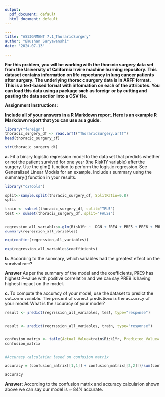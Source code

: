 ```yaml
---
output:
  pdf_document: default
  html_document: default
---
```


```yaml
---
title: "ASSIGNMENT 7.1_ThoraricSurgery"
author: "Bhushan Suryawanshi"
date: '2020-07-13'

---
```


**For this problem, you will be working with the thoracic surgery data set from the University of California Irvine machine learning repository. This dataset contains information on life expectancy in lung cancer patients after surgery.**
**The underlying thoracic surgery data is in ARFF format. This is a text-based format with information on each of the attributes. You can load this data using a package such as foreign or by cutting and pasting the data section into a CSV file.**

**Assignment Instructions:**

**Include all of your answers in a R Markdown report. Here is an example R Markdown report that you can use as a guide.**


```r
library("foreign")
thoracic_surgery_df <- read.arff("ThoraricSurgery.arff")
head(thoracic_surgery_df)

str(thoracic_surgery_df)

```

**a.** Fit a binary logistic regression model to the data set that predicts whether or not the patient survived for one year (the Risk1Y variable) after the surgery. Use the glm() function to perform the logistic regression. See Generalized Linear Models for an example. Include a summary using the summary() function in your results.

```r

library("caTools")

split<-sample.split(thoracic_surgery_df, SplitRatio=0.8)
split

train <- subset(thoracic_surgery_df, split="TRUE")
test <- subset(thoracic_surgery_df, split="FALSE")


regression_all_variables<-glm(Risk1Yr ~  DGN + PRE4 + PRE5 + PRE6 + PRE7 + PRE8 + PRE9 + PRE10 +PRE14+ PRE11 + PRE17 + PRE19 + PRE25 + PRE30 + PRE32 + AGE, data = train, family = "binomial")
summary(regression_all_variables)

exp(confint(regression_all_variables))

exp(regression_all_variables$coefficients)

```


**b.** According to the summary, which variables had the greatest effect on the survival rate?

**Answer**
As per the summary of the model and the coefficients, PRE9 has highest P-value with positive correlation and we can say PRE9 is having highest impact on the model.



**c.** To compute the accuracy of your model, use the dataset to predict the outcome variable. The percent of correct predictions is the accuracy of your model. What is the accuracy of your model?

```r
result <- predict(regression_all_variables, test, type="response")


result <- predict(regression_all_variables, train, type="response")


confusion_matrix <- table(Actual_Value=train$Risk1Yr, Predicted_Value= result >0.5)
confusion_matrix


#Accuracy calculation based on confusion matrix

accuracy = (confusion_matrix[[1,1]] + confusion_matrix[[2,2]])/sum(confusion_matrix) * 100

accuracy
```


**Answer:**
According to the confusion matrix and accuracy calculation shown above we can say our model is ~ 84% accurate. 
